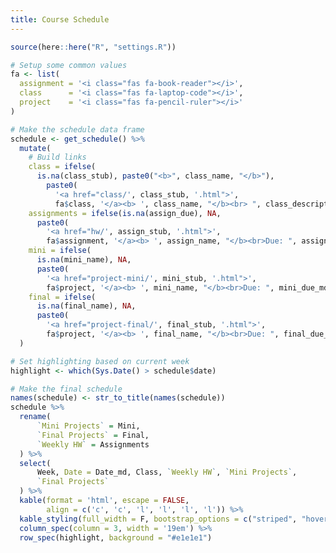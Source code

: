 ```yaml
---
title: Course Schedule
---
```


```r
source(here::here("R", "settings.R"))
```

```r
# Setup some common values
fa <- list(
  assignment = '<i class="fas fa-book-reader"></i>',
  class      = '<i class="fas fa-laptop-code"></i>',
  project    = '<i class="fas fa-pencil-ruler"></i>'
)

# Make the schedule data frame
schedule <- get_schedule() %>% 
  mutate(
    # Build links
    class = ifelse(
      is.na(class_stub), paste0("<b>", class_name, "</b>"),
        paste0(
          '<a href="class/', class_stub, '.html">',
          fa$class, '</a><b> ', class_name, "</b><br> ", class_description)),
    assignments = ifelse(is.na(assign_due), NA, 
      paste0(
        '<a href="hw/', assign_stub, '.html">',
        fa$assignment, '</a><b> ', assign_name, "</b><br>Due: ", assign_due_md)),
    mini = ifelse(
      is.na(mini_name), NA,
      paste0(
        '<a href="project-mini/', mini_stub, '.html">',
        fa$project, '</a><b> ', mini_name, "</b><br>Due: ", mini_due_md)),
    final = ifelse(
      is.na(final_name), NA,
      paste0(
        '<a href="project-final/', final_stub, '.html">',
        fa$project, '</a><b> ', final_name, "</b><br>Due: ", final_due_md))
  )

# Set highlighting based on current week
highlight <- which(Sys.Date() > schedule$date)
```

:::{.column-page}


```r
# Make the final schedule
names(schedule) <- str_to_title(names(schedule))
schedule %>%
  rename(
      `Mini Projects` = Mini,
      `Final Projects` = Final,
      `Weekly HW` = Assignments
  ) %>%
  select(
      Week, Date = Date_md, Class, `Weekly HW`, `Mini Projects`,
      `Final Projects`
  ) %>%
  kable(format = 'html', escape = FALSE,
        align = c('c', 'c', 'l', 'l', 'l', 'l')) %>%
  kable_styling(full_width = F, bootstrap_options = c("striped", "hover")) %>%
  column_spec(column = 3, width = '19em') %>%
  row_spec(highlight, background = "#e1e1e1") 
```

:::

